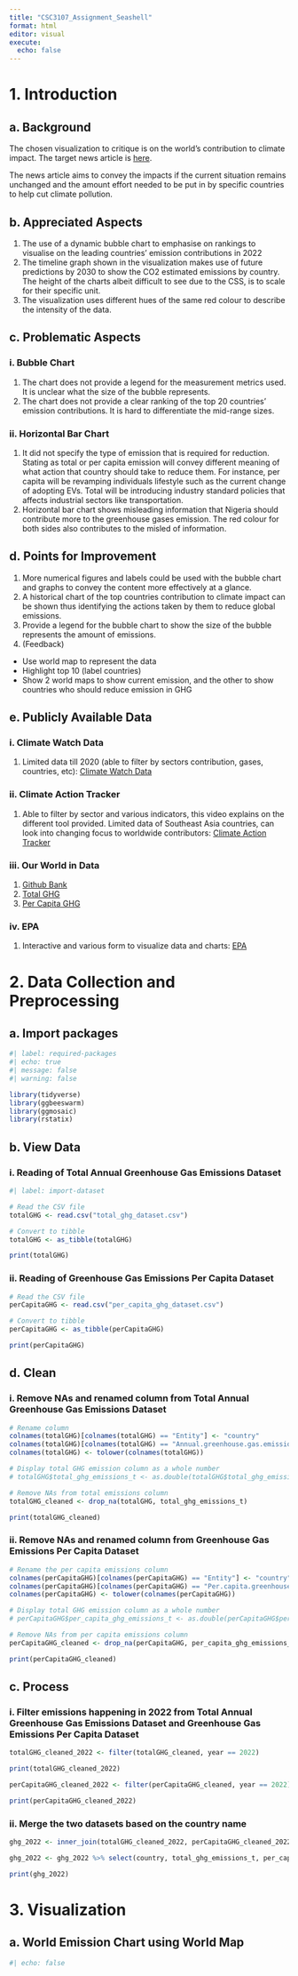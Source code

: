 ```yaml
---
title: "CSC3107_Assignment_Seashell"
format: html
editor: visual
execute:
  echo: false
---
```


# 1. Introduction

## a. Background

The chosen visualization to critique is on the world's contribution to climate impact. The target news article is [here](https://edition.cnn.com/interactive/2023/12/us/countries-climate-change-emissions-cop28/).

The news article aims to convey the impacts if the current situation remains unchanged and the amount effort needed to be put in by specific countries to help cut climate pollution.

## b. Appreciated Aspects

1.  The use of a dynamic bubble chart to emphasise on rankings to visualise on the leading countries’ emission contributions in 2022
2.  The timeline graph shown in the visualization makes use of future predictions by 2030 to show the CO2 estimated emissions by country. The height of the charts albeit difficult to see due to the CSS, is to scale for their specific unit.
3.  The visualization uses different hues of the same red colour to describe the intensity of the data.

## c. Problematic Aspects

### i. Bubble Chart

1.  The chart does not provide a legend for the measurement metrics used. It is unclear what the size of the bubble represents.
2.  The chart does not provide a clear ranking of the top 20 countries’ emission contributions. It is hard to differentiate the mid-range sizes.

### ii. Horizontal Bar Chart

1.  It did not specify the type of emission that is required for reduction. Stating as total or per capita emission will convey different meaning of what action that country should take to reduce them. For instance, per capita will be revamping individuals lifestyle such as the current change of adopting EVs. Total will be introducing industry standard policies that affects industrial sectors like transportation.
2.  Horizontal bar chart shows misleading information that Nigeria should contribute more to the greenhouse gases emission. The red colour for both sides also contributes to the misled of information.

## d. Points for Improvement

1.  More numerical figures and labels could be used with the bubble chart and graphs to convey the content more effectively at a glance.
2.  A historical chart of the top countries contribution to climate impact can be shown thus identifying the actions taken by them to reduce global emissions.
3.  Provide a legend for the bubble chart to show the size of the bubble represents the amount of emissions.
4.  (Feedback)

-   Use world map to represent the data
-   Highlight top 10 (label countries)
-   Show 2 world maps to show current emission, and the other to show countries who should reduce emission in GHG

## e. Publicly Available Data

### i. Climate Watch Data

1.  Limited data till 2020 (able to filter by sectors contribution, gases, countries, etc): [Climate Watch Data](https://www.climatewatchdata.org/ghg-emissions?breakBy=sector&regions=BRN%2CKHM%2CIDN%2CLAO%2CMYS%2CMMR%2CPHL%2CSGP%2CTHA%2CVNM&sectors=agriculture%2Cbunker-fuels%2Cindustrial-processes%2Cland-use-change-and-forestry%2Cwaste%2Cenergy&source=Climate%20Watch)

### ii. Climate Action Tracker

1.  Able to filter by sector and various indicators, this video explains on the different tool provided. Limited data of Southeast Asia countries, can look into changing focus to worldwide contributors: [Climate Action Tracker](https://climateactiontracker.org/cat-data-explorer/sector-indicators/?sector=Transport%20Road&indicator=EV%20stock%20shares&country=SGP&country=IDN&country=PHL&scenario=benchmark&scenario=projected_current_policy&mode=countries)

### iii. Our World in Data

1.  [Github Bank](https://github.com/owid/co2-data?tafb=readme-ov-file)
2.  [Total GHG](https://ourworldindata.org/grapher/total-ghg-emissions?tab=table)
3.  [Per Capita GHG](https://ourworldindata.org/grapher/per-capita-ghg-emissions?tab=table)

### iv. EPA

1.  Interactive and various form to visualize data and charts: [EPA](https://www.epa.gov/ghgreporting/ghgrp-reported-data)

# 2. Data Collection and Preprocessing

## a. Import packages

```r
#| label: required-packages
#| echo: true
#| message: false
#| warning: false

library(tidyverse)
library(ggbeeswarm)
library(ggmosaic)
library(rstatix)
```

## b. View Data
### i. Reading of **Total Annual Greenhouse Gas Emissions Dataset**

```r
#| label: import-dataset

# Read the CSV file
totalGHG <- read.csv("total_ghg_dataset.csv")

# Convert to tibble
totalGHG <- as_tibble(totalGHG)

print(totalGHG)
```

### ii. Reading of **Greenhouse Gas Emissions Per Capita Dataset**

```r
# Read the CSV file
perCapitaGHG <- read.csv("per_capita_ghg_dataset.csv")

# Convert to tibble
perCapitaGHG <- as_tibble(perCapitaGHG)

print(perCapitaGHG)
```

## d. Clean
### i. Remove NAs and renamed column from **Total Annual Greenhouse Gas Emissions Dataset**

```r
# Rename column
colnames(totalGHG)[colnames(totalGHG) == "Entity"] <- "country"
colnames(totalGHG)[colnames(totalGHG) == "Annual.greenhouse.gas.emissions.in.CO..equivalents"] <- "total_ghg_emissions_t"
colnames(totalGHG) <- tolower(colnames(totalGHG))

# Display total GHG emission column as a whole number
# totalGHG$total_ghg_emissions_t <- as.double(totalGHG$total_ghg_emissions_t)

# Remove NAs from total emissions column
totalGHG_cleaned <- drop_na(totalGHG, total_ghg_emissions_t)

print(totalGHG_cleaned)
```

### ii. Remove NAs and renamed column from **Greenhouse Gas Emissions Per Capita Dataset**

```r
# Rename the per capita emissions column
colnames(perCapitaGHG)[colnames(perCapitaGHG) == "Entity"] <- "country"
colnames(perCapitaGHG)[colnames(perCapitaGHG) == "Per.capita.greenhouse.gas.emissions.in.CO..equivalents"] <- "per_capita_ghg_emissions_t"
colnames(perCapitaGHG) <- tolower(colnames(perCapitaGHG))

# Display total GHG emission column as a whole number
# perCapitaGHG$per_capita_ghg_emissions_t <- as.double(perCapitaGHG$per_capita_ghg_emissions_t)

# Remove NAs from per capita emissions column
perCapitaGHG_cleaned <- drop_na(perCapitaGHG, per_capita_ghg_emissions_t)

print(perCapitaGHG_cleaned)
```

## c. Process
### i. Filter emissions happening in 2022 from **Total Annual Greenhouse Gas Emissions Dataset** and **Greenhouse Gas Emissions Per Capita Dataset**
```r
totalGHG_cleaned_2022 <- filter(totalGHG_cleaned, year == 2022)

print(totalGHG_cleaned_2022)
```

```r
perCapitaGHG_cleaned_2022 <- filter(perCapitaGHG_cleaned, year == 2022)

print(perCapitaGHG_cleaned_2022)
```

### ii. Merge the two datasets based on the country name
```r
ghg_2022 <- inner_join(totalGHG_cleaned_2022, perCapitaGHG_cleaned_2022, by = "country")

ghg_2022 <- ghg_2022 %>% select(country, total_ghg_emissions_t, per_capita_ghg_emissions_t)

print(ghg_2022)
```

# 3. Visualization

## a. World Emission Chart using World Map

```r
#| echo: false

```
